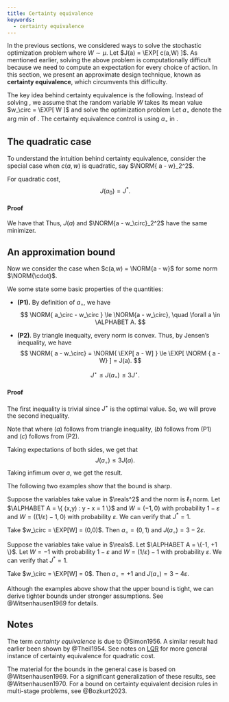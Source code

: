 ```yaml
---
title: Certainty equivalence
keywords:
  - certainty equivalence
---
```


In the previous sections, we considered ways to solve the stochastic optimization problem 
\begin{equation}\label{eq:cost}
  J^* = \min_{a \in \ALPHABET A} \EXP[ c(a,W) ],
\end{equation}
where $W \sim μ$.
Let $J(a) = \EXP[ c(a,W) ]$. As mentioned earlier, solving the above problem is computationally difficult because we need to compute an expectation for every choice of action. In this section, we present an approximate design technique, known as **certainty equivalence**, which circumvents this difficulty. 

The key idea behind certainty equivalence is the following. Instead of solving \eqref{eq:cost}, we assume that the random variable $W$ takes its mean value $w_\circ = \EXP[ W ]$ and solve the optimization problem
\begin{equation}\label{eq:CE}
  \min_{a \in \ALPHABET A} c(a, w_\circ).
\end{equation}
Let $a_\circ$ denote the arg min of \eqref{eq:CE}. The certainty equivalence control is using $a_\circ$ in \eqref{eq:cost}.

## The quadratic case


To understand the intuition behind certainty equivalence, consider the special case when $c(a,w)$ is quadratic, say $\NORM{ a - w}_2^2$. 

::: {#prp-CE}
For quadratic cost,
$$ J(a_0) = J^*. $$
:::

::: {.callout-note collapse="true"}
#### Proof
We have that
\begin{align*}
\EXP[ \NORM{ a - W }_2^2 ] 
&=
\EXP[ \NORM{ a - w_\circ + w_\circ - W }_2^2 ]
\\
&= 
\NORM{ a - w_\circ }_2^2 + \EXP[ \NORM{ w_\circ - W }_2^2 ]
+ 2 \EXP[ (a - w_\circ)^\TRANS (w_\circ - W) ]
\\
&=
\NORM{ a - w_\circ }_2^2 + \EXP[ \NORM{ w_\circ - W }_2^2 ]
\end{align*}
Thus, $J(a)$ and $\NORM{a - w_\circ}_2^2$ have the same minimizer.
:::


## An approximation bound {#bounds}

Now we consider the case when $c(a,w) = \NORM{a - w}$ for some norm $\NORM{\cdot}$.

We some state some basic properties of the quantities:

- **(P1).** By definition of $a_\circ$, we have
  $$ \NORM{ a_\circ - w_\circ } \le \NORM{a - w_\circ},
  \quad \forall a \in \ALPHABET A.
  $$

- **(P2)**. By triangle inequaity, every norm is convex. Thus, by Jensen's inequality, we have
  $$
  \NORM{ a - w_\circ}
  =
  \NORM{ \EXP[ a - W] } 
  \le
  \EXP[ \NORM { a - W} ] 
  =
  J(a).
  $$


::: {#prp-CE-basic}
$$ J^\star \le J(a_\circ) \le 3 J^\star. $$
:::

::: {.callout-note collapse="true"}
#### Proof

The first inequality is trivial since $J^\star$ is the optimal value. So, we will prove the second inequality. 

Note that
\begin{align*}
  \NORM{ a_\circ - w} 
  &\stackrel{(a)}\le \NORM{ a_\circ - w_\circ }
  + \NORM{ w_\circ - a } + \NORM { a - w }
  \\
  &\stackrel{(b)}\le  2 \NORM{ a - w_\circ } + \NORM{ a - w }
  \\
  &\stackrel{(c)}\le 2 J(a) + \NORM{ a - w }
\end{align*}
where $(a)$ follows from triangle inequality, $(b)$ follows from (P1) and $(c)$ follows from (P2).

Taking expectations of both sides, we get that 
$$
 J(a_\circ) \le 3 J(a).
$$
Taking infimum over $a$, we get the result.
:::

The following two examples show that the bound is sharp.

::: {#exm-certainty-equivalence-1}
Suppose the variables take value in $\reals^2$ and the norm is $\ell_1$ norm. Let $\ALPHABET A = \{ (x,y) : y - x = 1 \}$ and $W = (-1, 0)$ with probability $1-ε$ and $W = ( (1/ε) - 1, 0)$ with probability $ε$. We can verify that $J^* = 1$.

Take $w_\circ = \EXP[W] = (0,0)$. Then $a_\circ = (0,1)$ and $J(a_\circ) = 3 - 2 ε$. 
:::

::: {#exm-certainty-equivalence-2}
Suppose the variables take value in $\reals$. Let $\ALPHABET A = \{-1, +1 \}$. Let $W = -1$ with probability $1 - ε$ and $W = (1/ε) -1$ with probability $ε$. We can verify that $J^* = 1$.

Take $w_\circ = \EXP[W] = 0$. Then $a_\circ = +1$ and $J(a_\circ) = 3 - 4 ε$.
:::


Although the examples above show that the upper bound is tight, we can derive tighter bounds under stronger assumptions. See @Witsenhausen1969 for details.

<!--
We will consider the following set of assumptions:

- **Assumption (C).** The set $\ALPHABET A$ is complex.
- **Assumption (P).** The norm $\NORM{\cdot}$ satisfies the parallelogram law:
  $$
    \NORM{ x + y }^2 + \NORM{ x - y }^2 = 2 \NORM{\mathstrut x}^2 + 2 \NORM{y}^2
  $$
  Under Assumption (P), we can define an inner product
  $$
    \langle x, y \rangle = \frac{ \NORM{ x + y}^2 - \NORM{ x - y}^2 }{4}.
  $$
  and thus, 
  $$
    \NORM{ x + y }^2 = \NORM{ x }^2 + \NORM{ y }^2 + 2 \langle x, y \rangle.
  $$

- **Assumption (S).** The mean $w_\circ$ is the center of symmetry for the measure $μ$, i.e., for any Borel set $B$, 
  $$
    μ(G) = μ(2w_\circ - G).
  $$
  Assumption (S) implies that 
  $$
      J(a) = J(2w_\circ - x).
  $$

Note that @exm-certainty-equivalence-1 satisfies Assumption (C) while @exm-certainty-equivalence-2 satisfies Assumption (P). Thus, the upper bound of @prp-CE-basic cannot be strengthened under just Assumption (C) or just Assumption (P). But it can be strengthened if both assumptions hold.


::: {#prp-CE-C-and-P}
Under Assumptions (C) and (P), we have
$$ J^\star \le J(a_\circ) \le 2 J^\star. $$
:::

::: {.callout-note collapse="false"}
Consider any $a \in \ALPHABET A$. Since $a_\circ \in \ALPHABET A$ and $\ALPHABET A$ is convex, $λ a_\circ + (1-λ)a \in \ALPHABET A$. Moreover, since $a_\circ$ minimizes $\NORM{a - w_\circ}$ over all $a \in \ALPHABET A$, we have
$$
  \NORM{a_\circ - w_\circ} \le 
  \NORM{λ a_\circ + (1-λ) a - w_\circ},
  \quad
  \forall λ \in [0,1].
$$
Now consider,
\begin{align*}
2 \NORM{ a_\circ - \frac{a + w_\circ}{2} }
+
2 \NORM{ ... }
&=
\NORM{ a - w_\circ }
\end{align*}

For any $a \in \ALPHABET A$,
\begin{align}
\NORM{ a - w_\circ }^2 &=
\NORM{ (a - a_\circ) + (a_\circ - w_\circ) }^2 \notag \\
&\stackrel{(a)}= \NORM{ a - a_\circ}^2 + \NORM { w_\circ - a_\circ }^2 
+ 2 \langle a - a_\circ, a_\circ - w_\circ \rangle
\label{eq:CE-2-1}
\end{align}
where $(a)$ follows from Assumption (P).

Now, by the definition of inner-product, we have
\begin{align*}
\langle a - a_\circ, a_\circ - w_\circ \rangle
&= \tfrac 14 \bigl[
\NORM{a - w_\circ}^2 - \NORM{ a + w_\circ - 2 a_\circ }^2 \bigr]
\\
&\stackrel{(b)}\ge\tfrac 14 \bigl[
\NORM{a_\circ - w_\circ}^2
-
\NORM{ a + w_\circ - 2 a_\circ }^2 
\bigr]
\end{align*}
where $(b)$ follows from the fact that $a_\circ$ minimizes $\NORM{a - w_\circ}$, i.e., $\NORM{a_\circ - w_\circ} \le \NORM{a - w_\circ}$.

:::
-->


## Notes {-}

The term _certainty equivalence_ is due to @Simon1956. A similar result had earlier been shown by @Theil1954. See notes on [LQR] for more general instance of certainty equivalence for quadratic cost.

[LQR]: ../linear-systems/lqr.qmd

The material for the bounds in the general case is based on @Witsenhausen1969. For a significant generalization of these results, see @Witsenhausen1970. For a bound on certainty equivalent decision rules in multi-stage problems, see @Bozkurt2023.

